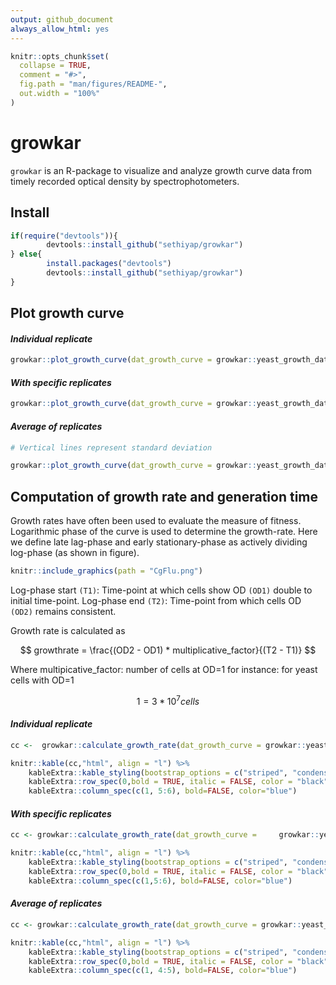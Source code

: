 ```yaml
---
output: github_document
always_allow_html: yes
---
```


```r
knitr::opts_chunk$set(
  collapse = TRUE,
  comment = "#>",
  fig.path = "man/figures/README-",
  out.width = "100%"
)
```

# growkar

`growkar` is an R-package to visualize and analyze growth curve data from timely 
recorded optical density by spectrophotometers.

## Install

```r
if(require("devtools")){
        devtools::install_github("sethiyap/growkar")
} else{
        install.packages("devtools")
        devtools::install_github("sethiyap/growkar")
}
```

## Plot growth curve

#### *Individual replicate*
```r
growkar::plot_growth_curve(dat_growth_curve = growkar::yeast_growth_data)
```

#### *With specific replicates*
```r
growkar::plot_growth_curve(dat_growth_curve = growkar::yeast_growth_data, average_replicates = FALSE, select_replicates = c("R1", "R2"))
```

#### *Average of replicates*
```r
# Vertical lines represent standard deviation

growkar::plot_growth_curve(dat_growth_curve = growkar::yeast_growth_data, average_replicates = TRUE)

```

## Computation of growth rate and generation time

Growth rates have often been used to evaluate the measure of fitness. Logarithmic phase of the curve is used to determine the growth-rate. Here we define late lag-phase and early stationary-phase as actively dividing log-phase  (as shown in figure). 

```r
knitr::include_graphics(path = "CgFlu.png")

```

Log-phase start `(T1)`: Time-point at which cells show OD `(OD1)` double to initial time-point.
Log-phase end `(T2)`: Time-point from which cells OD `(OD2)` remains consistent.

Growth rate is calculated as

$$
  growthrate = \frac{(OD2 - OD1) * multiplicative_factor}{(T2  - T1)}
$$ 

Where multipicative_factor: number of cells at OD=1
    for instance: for yeast cells with OD=1
    
$$
  {1 = 3*10^7 cells}
$$ 

#### *Individual replicate*
```r

cc <-  growkar::calculate_growth_rate(dat_growth_curve = growkar::yeast_growth_data)

knitr::kable(cc,"html", align = "l") %>%
    kableExtra::kable_styling(bootstrap_options = c("striped", "condensed", "responsive"), full_width = F,font_size =14,  stripe_color = "aquamarine3") %>%
    kableExtra::row_spec(0,bold = TRUE, italic = FALSE, color = "black") %>%
    kableExtra::column_spec(c(1, 5:6), bold=FALSE, color="blue")
```

#### *With specific replicates*
```r

cc <- growkar::calculate_growth_rate(dat_growth_curve =     growkar::yeast_growth_data, average_replicates = FALSE, select_replicates = c("R1", "R2"))

knitr::kable(cc,"html", align = "l") %>%
    kableExtra::kable_styling(bootstrap_options = c("striped", "condensed", "responsive"), full_width = F,font_size =14,  stripe_color = "aquamarine3") %>%
    kableExtra::row_spec(0,bold = TRUE, italic = FALSE, color = "black") %>%
    kableExtra::column_spec(c(1,5:6), bold=FALSE, color="blue")
```

#### *Average of replicates*
```r

cc <- growkar::calculate_growth_rate(dat_growth_curve = growkar::yeast_growth_data, average_replicates = TRUE)

knitr::kable(cc,"html", align = "l") %>%
    kableExtra::kable_styling(bootstrap_options = c("striped", "condensed", "responsive"), full_width = F,font_size =14,  stripe_color = "aquamarine3") %>%
    kableExtra::row_spec(0,bold = TRUE, italic = FALSE, color = "black") %>%
    kableExtra::column_spec(c(1, 4:5), bold=FALSE, color="blue")
```


